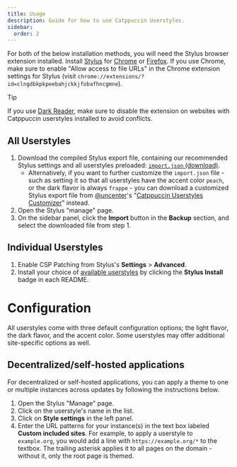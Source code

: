 ```yaml
---
title: Usage
description: Guide for how to use Catppuccin Userstyles.
sidebar: 
  order: 2
---
```



For both of the below installation methods, you will need the Stylus browser extension installed. Install [Stylus](https://github.com/openstyles/stylus) for [Chrome](https://chromewebstore.google.com/detail/stylus/clngdbkpkpeebahjckkjfobafhncgmne) or [Firefox](https://addons.mozilla.org/en-GB/firefox/addon/styl-us/). If you use Chrome, make sure to enable "Allow access to file URLs" in the Chrome extension settings for Stylus (visit `chrome://extensions/?id=clngdbkpkpeebahjckkjfobafhncgmne`).

> [!TIP]
> If you use [Dark Reader](https://darkreader.org/), make sure to disable the extension on websites with Catppuccin userstyles installed to avoid conflicts.

## All Userstyles

<Steps>

1. Download the compiled Stylus export file, containing our recommended Stylus settings and all userstyles preloaded: [`import.json` (download)](https://github.com/catppuccin/userstyles/releases/download/all-userstyles-export/import.json).
   - Alternatively, if you want to further customize the `import.json` file - such as setting it so that all userstyles have the accent color `peach`, or the dark flavor is always `frappe` - you can download a customized Stylus export file from [@uncenter](https://github.com/uncenter)'s "[Catppuccin Userstyles Customizer](https://catppuccin-userstyles-customizer.uncenter.dev/)" instead.
2. Open the Stylus "manage" page.
3. On the sidebar panel, click the **Import** button in the **Backup** section, and select the downloaded file from step 1.

</Steps>

## Individual Userstyles

<Steps>

1. Enable CSP Patching from Stylus's **Settings** > **Advanced**.
2. Install your choice of [available userstyles](/getting-started/introduction/#userstyles) by clicking the **Stylus Install** badge in each README.

</Steps>

# Configuration

All userstyles come with three default configuration options; the light flavor, the dark flavor, and the accent color. Some userstyles may offer additional site-specific options as well.

## Decentralized/self-hosted applications

For decentralized or self-hosted applications, you can apply a theme to one or multiple instances across updates by following the instructions below.

<Steps>

1. Open the Stylus "Manage" page.
2. Click on the userstyle's name in the list.
3. Click on **Style settings** in the left panel.
4. Enter the URL patterns for your instance(s) in the text box labeled **Custom included sites**. For example, to apply a userstyle to `example.org`, you would add a line with `https://example.org/*` to the textbox. The trailing asterisk applies it to all pages on the domain - without it, only the root page is themed.

</Steps>
